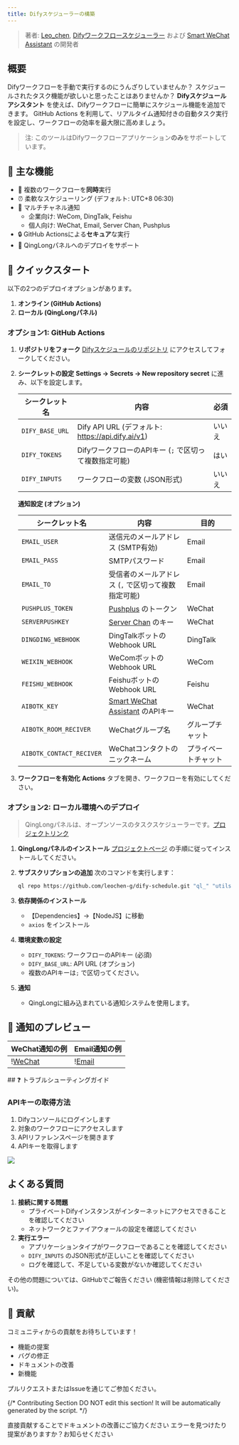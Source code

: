 ```yaml
---
title: Difyスケジューラーの構築
---
```



> 著者: [Leo\_chen](https://github.com/leochen-g), [Difyワークフロースケジューラー](https://github.com/leochen-g/dify-schedule) および [Smart WeChat Assistant](https://github.com/leochen-g/wechat-assistant-pro) の開発者

## 概要

Difyワークフローを手動で実行するのにうんざりしていませんか？ スケジュールされたタスク機能が欲しいと思ったことはありませんか？ **Difyスケジュールアシスタント** を使えば、Difyワークフローに簡単にスケジュール機能を追加できます。 GitHub Actions を利用して、リアルタイム通知付きの自動タスク実行を設定し、ワークフローの効率を最大限に高めましょう。

> 注: このツールはDifyワークフローアプリケーション**のみ**をサポートしています。

## 🌟 主な機能

* 🔄 複数のワークフローを**同時**実行
* ⏰ 柔軟なスケジューリング (デフォルト: UTC+8 06:30)
* 📱 マルチチャネル通知
  * 企業向け: WeCom, DingTalk, Feishu
  * 個人向け: WeChat, Email, Server Chan, Pushplus
* 🔒 GitHub Actionsによる**セキュア**な実行
* 🐲 QingLongパネルへのデプロイをサポート

## 🚀 クイックスタート

以下の2つのデプロイオプションがあります。

1. **オンライン (GitHub Actions)**
2. **ローカル (QingLongパネル)**

### オプション1: GitHub Actions

1. **リポジトリをフォーク** [Difyスケジュールのリポジトリ](https://github.com/leochen-g/dify-schedule) にアクセスしてフォークしてください。
2. **シークレットの設定** **Settings -> Secrets -> New repository secret** に進み、以下を設定します。

    | シークレット名     | 内容                                                                     | 必須 |
    | --------------- | ------------------------------------------------------------------------ | -------- |
    | `DIFY_BASE_URL` | Dify API URL (デフォルト: https://api.dify.ai/v1)                         | いいえ   |
    | `DIFY_TOKENS`   | DifyワークフローのAPIキー (`;` で区切って複数指定可能)                     | はい     |
    | `DIFY_INPUTS`   | ワークフローの変数 (JSON形式)                                           | いいえ   |

    **通知設定 (オプション)**

    | シークレット名              | 内容                                                                                             | 目的       |
    | ------------------------ | -------------------------------------------------------------------------------------------------- | ------------ |
    | `EMAIL_USER`             | 送信元のメールアドレス (SMTP有効)                                                                  | Email        |
    | `EMAIL_PASS`             | SMTPパスワード                                                                                   | Email        |
    | `EMAIL_TO`               | 受信者のメールアドレス (`,` で区切って複数指定可能)                                                     | Email        |
    | `PUSHPLUS_TOKEN`         | [Pushplus](http://www.pushplus.plus/) のトークン                                                      | WeChat       |
    | `SERVERPUSHKEY`          | [Server Chan](https://sct.ftqq.com/) のキー                                                           | WeChat       |
    | `DINGDING_WEBHOOK`       | DingTalkボットのWebhook URL                                                                       | DingTalk     |
    | `WEIXIN_WEBHOOK`         | WeComボットのWebhook URL                                                                          | WeCom        |
    | `FEISHU_WEBHOOK`         | FeishuボットのWebhook URL                                                                         | Feishu       |
    | `AIBOTK_KEY`             | [Smart WeChat Assistant](https://wechat.aibotk.com/?r=dBL0Bn\&f=difySchedule) のAPIキー               | WeChat       |
    | `AIBOTK_ROOM_RECIVER`    | WeChatグループ名                                                                                   | グループチャット |
    | `AIBOTK_CONTACT_RECIVER` | WeChatコンタクトのニックネーム                                                                        | プライベートチャット |
3. **ワークフローを有効化** **Actions** タブを開き、ワークフローを有効にしてください。

### オプション2: ローカル環境へのデプロイ

> QingLongパネルは、オープンソースのタスクスケジューラーです。[プロジェクトリンク](https://github.com/whyour/qinglong)

1. **QingLongパネルのインストール** [プロジェクトページ](https://github.com/whyour/qinglong) の手順に従ってインストールしてください。
2. **サブスクリプションの追加** 次のコマンドを実行します：

    ```bash
    ql repo https://github.com/leochen-g/dify-schedule.git "ql_" "utils" "sdk"
    ```
3. **依存関係のインストール**
   * 【Dependencies】->【NodeJS】に移動
   * `axios` をインストール
4. **環境変数の設定**
   * `DIFY_TOKENS`: ワークフローのAPIキー (必須)
   * `DIFY_BASE_URL`: API URL (オプション)
   * 複数のAPIキーは`;` で区切ってください。
5. **通知**
   * QingLongに組み込まれている通知システムを使用します。

## 📸 通知のプレビュー

<table>
  <thead>
    <tr>
      <th>WeChat通知の例</th>
      <th>Email通知の例</th>
    </tr>
  </thead>
  <tbody>
    <tr>
      <td>!<a href="https://assets-docs.dify.ai/2025/01/48d250d297950452a2c1a95babc06638.png">WeChat</a></td>
      <td>!<a href="https://assets-docs.dify.ai/2025/01/192e3ec292686129198a45562fad26cf.png">Email</a></td>
    </tr>
  </tbody>
</table>
## ❓ トラブルシューティングガイド

### APIキーの取得方法

1. Difyコンソールにログインします
2. 対象のワークフローにアクセスします
3. APIリファレンスページを開きます
4. APIキーを取得します

![](https://assets-docs.dify.ai/2025/01/f7239b198b4aeac98d209bfcebae153d.png)

## **よくある質問**

1. **接続に関する問題**
   * プライベートDifyインスタンスがインターネットにアクセスできることを確認してください
   * ネットワークとファイアウォールの設定を確認してください
2. **実行エラー**
   * アプリケーションタイプがワークフローであることを確認してください
   * `DIFY_INPUTS` のJSON形式が正しいことを確認してください
   * ログを確認して、不足している変数がないか確認してください

その他の問題については、GitHubでご報告ください (機密情報は削除してください)。

## 🤝 貢献

コミュニティからの貢献をお待ちしています！

* 機能の提案
* バグの修正
* ドキュメントの改善
* 新機能

プルリクエストまたはIssueを通じてご参加ください。

{/*
Contributing Section
DO NOT edit this section!
It will be automatically generated by the script.
*/}

<CardGroup cols="2">
    <Card
        title="このページを編集する"
        icon="pen-to-square"
        href="https://github.com/langgenius/dify-docs/edit/main/ja-jp/learn-more/use-cases/dify-schedule.mdx"
    >
        直接貢献することでドキュメントの改善にご協力ください
    </Card>
    <Card
        title="問題を報告する"
        icon="github"
        href="https://github.com/langgenius/dify-docs/issues/new?title=ドキュメントの問題%3A%20sched&body=%23%23%20問題の説明%0A%3C%21--%20発見した問題について簡単に説明してください%20--%3E%0A%0A%23%23%20ページリンク%0Ahttps%3A%2F%2Fgithub.com%2Flanggenius%2Fdify-docs%2Fblob%2Fmain%2Fja-jp/learn-more/use-cases%2Fdify-schedule.mdx%0A%0A%23%23%20提案される変更%0A%3C%21--%20特定の変更案がある場合は、ここで説明してください%20--%3E%0A%0A%3C%21--%20ドキュメントの品質向上にご協力いただきありがとうございます！%20--%3E"
    >
        エラーを見つけたり提案がありますか？お知らせください
    </Card>
</CardGroup>

